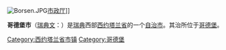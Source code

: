 {{Infobox Kommun|
fullname=Göteborgs kommun|
coatofarms=[[File:Göteborg_vapen.svg|100px]]|
county=[[西约塔兰省|西约塔兰省]]|
province=[[西约特兰|西约特兰]]和[[布胡斯|布胡斯]]|
capital=[[哥德堡|哥德堡]]|
map=[[File:Göteborg_Municipality_in_Västra_Götaland_County.png|200px]]|
arearank=第190名|
area=465.22|
arealand=450.71|
populationrank=第2名|
population=500,085|
densityrank=第9名|
populationdensity=1,086.6|
website=http://www.goteborg.se/|
footnotes=面积与人口统计数据来自[[瑞典统计局|瑞典统计局]]，截至2007年12月31日}}
[[File:Borsen.JPG|right]][[市政厅|市政厅]]]]

'''哥德堡市'''（[[瑞典文|瑞典文]]：{{lang|sv|''Göteborgs kommun''}}）是[[瑞典|瑞典]]西部[[西约塔兰省|西约塔兰省]]的一个[[瑞典自治市|自治市]]。其治所位于[[哥德堡|哥德堡]]。

{{Västra Götaland County}}
{{Localities in Göteborg Municipality}}

{{coord|57|42|N|11|56|E|source:enwiki-plaintext-parser|display=title}}

[[Category:西约塔兰省市镇|Category:西约塔兰省市镇]]
[[Category:哥德堡|Category:哥德堡]]